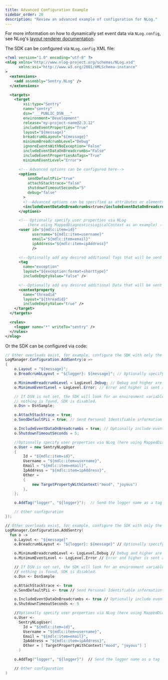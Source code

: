 ```yaml
---
title: Advanced Configuration Example
sidebar_order: 20
description: "Review an advanced example of configuration for NLog."
---
```


<Alert level="" title="NLog Layouts">

For more information on how to dynamically set event data via `NLog.config`, see NLog's [layout renderer documentation](https://nlog-project.org/config/?tab=layout-renderers).

</Alert>

The SDK can be configured via `NLog.config` XML file:

<SignInNote />

```xml {tabTitle:NLog.config}
<?xml version="1.0" encoding="utf-8" ?>
<nlog xmlns="http://www.nlog-project.org/schemas/NLog.xsd"
      xmlns:xsi="http://www.w3.org/2001/XMLSchema-instance"
>
  <extensions>
    <add assembly="Sentry.NLog" />
  </extensions>

  <targets>
    <target
        xsi:type="Sentry"
        name="sentry"
        dsn="___PUBLIC_DSN___"
        environment="Development"
        release="my-project-name@2.3.12"
        includeEventProperties="True"
        layout="${message}"
        breadcrumbLayout="${message}"
        minimumBreadcrumbLevel="Debug"
        ignoreEventsWithNoException="False"
        includeEventDataOnBreadcrumbs="False"
        includeEventPropertiesAsTags="True"
        minimumEventLevel="Error">

      <!-- Advanced options can be configured here-->
      <options
          sendDefaultPii="true"
          attachStacktrace="false"
          shutdownTimeoutSeconds="5"
          debug="false"
        >
        <!--Advanced options can be specified as attributes or elements-->
        <includeEventDataOnBreadcrumbs>true</includeEventDataOnBreadcrumbs>
      </options>

      <!-- Optionally specify user properties via NLog
          (here using MappedDiagnosticsLogicalContext as an example) -->
      <user id="${mdlc:item=id}"
            username="${mdlc:item=username}"
            email="${mdlc:item=email}"
            ipAddress="${mdlc:item=ipAddress}"
            />

      <!--Optionally add any desired additional Tags that will be sent with every message -->
      <tag
        name="exception"
        layout="${exception:format=shorttype}"
        includeEmptyValue="false" />

      <!--Optionally add any desired additional Data that will be sent with every message -->
      <contextproperty
        name="threadid"
        layout="${threadid}"
        includeEmptyValue="true" />
    </target>
  </targets>

  <rules>
    <logger name="*" writeTo="sentry" />
  </rules>
</nlog>
```

Or the SDK can be configured via code:

```csharp
// Other overloads exist, for example, configure the SDK with only the DSN or no parameters at all.
LogManager.Configuration.AddSentry(o =>
{
    o.Layout = "${message}";
    o.BreadcrumbLayout = "${logger}: ${message}"; // Optionally specify a separate format for breadcrumbs

    o.MinimumBreadcrumbLevel = LogLevel.Debug; // Debug and higher are stored as breadcrumbs (default is Info)
    o.MinimumEventLevel = LogLevel.Error; // Error and higher is sent as event (default is Error)

    // If DSN is not set, the SDK will look for an environment variable called SENTRY_DSN. If
    // nothing is found, SDK is disabled.
    o.Dsn = DsnSample;

    o.AttachStacktrace = true;
    o.SendDefaultPii = true; // Send Personal Identifiable information like the username of the user logged in to the device

    o.IncludeEventDataOnBreadcrumbs = true; // Optionally include event properties with breadcrumbs
    o.ShutdownTimeoutSeconds = 5;

    //Optionally specify user properties via NLog (here using MappedDiagnosticsLogicalContext as an example)
    o.User = new SentryNLogUser
    {
        Id = "${mdlc:item=id}",
        Username = "${mdlc:item=username}",
        Email = "${mdlc:item=email}",
        IpAddress = "${mdlc:item=ipAddress}",
        Other =
        {
            new TargetPropertyWithContext("mood", "joyous")
        },
    };

    o.AddTag("logger", "${logger}");  // Send the logger name as a tag

    // Other configuration
});
```

```fsharp
// Other overloads exist, for example, configure the SDK with only the DSN or no parameters at all.
LogManager.Configuration.AddSentry(
  fun o ->
    o.Layout <- "${message}"
    o.BreadcrumbLayout <- "${logger}: ${message}" // Optionally specify a separate format for breadcrumbs

    o.MinimumBreadcrumbLevel <- LogLevel.Debug // Debug and higher are stored as breadcrumbs (default is Info)
    o.MinimumEventLevel <- LogLevel.Error // Error and higher is sent as event (default is Error)

    // If DSN is not set, the SDK will look for an environment variable called SENTRY_DSN. If
    // nothing is found, SDK is disabled.
    o.Dsn <- DsnSample

    o.AttachStacktrace <- true
    o.SendDefaultPii <- true // Send Personal Identifiable information like the username of the user logged in to the device

    o.IncludeEventDataOnBreadcrumbs <- true // Optionally include event properties with breadcrumbs
    o.ShutdownTimeoutSeconds <- 5

    //Optionally specify user properties via NLog (here using MappedDiagnosticsLogicalContext as an example)
    o.User <-
      SentryNLogUser(
        Id = "${mdlc:item=id}",
        Username = "${mdlc:item=username}",
        Email = "${mdlc:item=email}",
        IpAddress = "${mdlc:item=ipAddress}",
        Other = [ TargetPropertyWithContext("mood", "joyous") ]
      )

    o.AddTag("logger", "${logger}")  // Send the logger name as a tag

    // Other configuration
)
```
